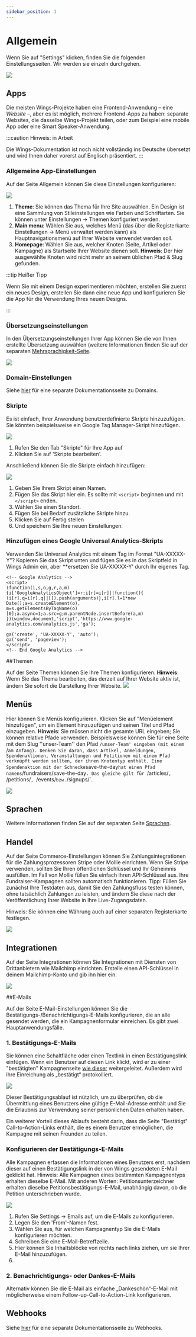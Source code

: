 ```yaml
---
sidebar_position: 1
---
```


# Allgemein

Wenn Sie auf "Settings" klicken, finden Sie die folgenden Einstellungsseiten. Wir werden sie einzeln durchgehen.

![](https://screens.wings.dev/CleanShot-2020-09-07-at-13.34.00-1599478452.png)

## Apps

Die meisten Wings-Projekte haben eine Frontend-Anwendung – eine _Website_ –, aber es ist möglich, mehrere Frontend-Apps zu haben: separate Websites, die dasselbe Wings-Projekt teilen, oder zum Beispiel eine mobile App oder eine Smart Speaker-Anwendung.

:::caution Hinweis: in Arbeit

Die Wings-Dokumentation ist noch nicht vollständig ins Deutsche übersetzt und wird Ihnen daher vorerst auf Englisch präsentiert.
:::

### Allgemeine App-Einstellungen

Auf der Seite Allgemein können Sie diese Einstellungen konfigurieren:

![](https://screens.wings.dev/CleanShot-2020-12-02-at-11.49.47-1606906227.png)

1. **Theme**: Sie können das Thema für Ihre Site auswählen. Ein Design ist eine Sammlung von Stileinstellungen wie Farben und Schriftarten. Sie können unter Einstellungen -> Themen konfiguriert werden.
2. **Main menu**: Wählen Sie aus, welches Menü (das über die Registerkarte Einstellungen -> Menü verwaltet werden kann) als Hauptnavigationsmenü auf Ihrer Website verwendet werden soll.
3. **Homepage**: Wählen Sie aus, welcher Knoten (Seite, Artikel oder Kampagne) als Startseite Ihrer Website dienen soll. **Hinweis**: Der hier ausgewählte Knoten wird nicht mehr an seinem üblichen Pfad & Slug gefunden.

:::tip Heißer Tipp

Wenn Sie mit einem Design experimentieren möchten, erstellen Sie zuerst ein neues Design, erstellen Sie dann eine neue App und konfigurieren Sie die App für die Verwendung Ihres neuen Designs.

:::

### Übersetzungseinstellungen

In den Übersetzungseinstellungen Ihrer App können Sie die von Ihnen erstellte Übersetzung auswählen (weitere Informationen finden Sie auf der separaten [Mehrsprachigkeit-Seite](/de/docs/setting-up/use-multiple-languages).

![](https://screens.wings.dev/CleanShot-2020-12-02-at-11.48.21-1606906138.png)

### Domain-Einstellungen

Siehe [hier](custom-domains) für eine separate Dokumentationsseite zu Domains.

### Skripte

Es ist einfach, Ihrer Anwendung benutzerdefinierte Skripte hinzuzufügen. Sie könnten beispielsweise ein Google Tag Manager-Skript hinzufügen.

![](https://screens.wings.dev/CleanShot-2020-12-02-at-11.52.51-1606906389.png)

1. Rufen Sie den Tab "Skripte" für Ihre App auf
2. Klicken Sie auf 'Skripte bearbeiten'.

Anschließend können Sie die Skripte einfach hinzufügen:

![](https://screens.wings.dev/CleanShot-2020-12-02-at-11.54.25-1606906541.png)

1. Geben Sie Ihrem Skript einen Namen.
2. Fügen Sie das Skript hier ein. Es sollte mit `<script>` beginnen und mit `</script>` enden.
3. Wählen Sie einen Standort.
4. Fügen Sie bei Bedarf zusätzliche Skripte hinzu.
5. Klicken Sie auf Fertig stellen
6. Und speichern Sie Ihre neuen Einstellungen.

### Hinzufügen eines Google Universal Analytics-Skripts

Verwenden Sie Universal Analytics mit einem Tag im Format "UA-XXXXX-Y"? Kopieren Sie das Skript unten und fügen Sie es in das Skriptfeld in Wings Admin ein, aber \*\*ersetzen Sie UA-XXXXX-Y' durch Ihr eigenes Tag.

```
<!-- Google Analytics -->
<script>
(function(i,s,o,g,r,a,m){i['GoogleAnalyticsObject']=r;i[r]=i[r]||function(){
(i[r].q=i[r].q||[]).push(arguments)},i[r].l=1*new Date();a=s.createElement(o),
m=s.getElementsByTagName(o)[0];a.async=1;a.src=g;m.parentNode.insertBefore(a,m)
})(window,document,'script','https://www.google-analytics.com/analytics.js','ga');

ga('create', 'UA-XXXXX-Y', 'auto');
ga('send', 'pageview');
</script>
<!-- End Google Analytics -->
```

##Themen

Auf der Seite Themen können Sie Ihre Themen konfigurieren. **Hinweis**: Wenn Sie das Thema bearbeiten, das derzeit auf Ihrer Website aktiv ist, ändern Sie sofort die Darstellung Ihrer Website.
![](https://screens.wings.dev/CleanShot-2020-09-07-at-13.50.20-1599479432.png)

## Menüs

Hier können Sie Menüs konfigurieren. Klicken Sie auf "Menüelement hinzufügen", um ein Element hinzuzufügen und seinen Titel und Pfad einzugeben. **Hinweis**: Sie müssen nicht die gesamte URL eingeben; Sie können relative Pfade verwenden. Beispielsweise können Sie für eine Seite mit dem Slug ''unser-Team'' den Pfad `/unser-Team' eingeben (mit einem `/`am Anfang). Denken Sie daran, dass Artikel, Anmeldungen, Spendenaktionen, Veranstaltungen und Petitionen mit einem Pfad verknüpft werden sollten, der ihren Knotentyp enthält. Eine Spendenaktion mit der Schnecke`save-the-day`hat einen Pfad namens`/fundraisers/save-the-day`. Das gleiche gilt für `/articles/`, `/petitions/`, `/events/`bzw.`/signups/`.

![](https://screens.wings.dev/Screen-Recording-2020-02-23-17-36-31-1582475796.gif)

## Sprachen

Weitere Informationen finden Sie auf der separaten Seite [Sprachen](/de/docs/setting-up/use-multiple-languages).

## Handel

Auf der Seite Commerce-Einstellungen können Sie Zahlungsintegrationen für die Zahlungsprozessoren Stripe oder Mollie einrichten. Wenn Sie Stripe verwenden, sollten Sie Ihren öffentlichen Schlüssel und Ihr Geheimnis ausfüllen. Im Fall von Mollie füllen Sie einfach Ihren API-Schlüssel aus. Ihre Fundraiser-Kampagnen sollten automatisch funktionieren. Tipp: Füllen Sie zunächst Ihre Testdaten aus, damit Sie den Zahlungsfluss testen können, ohne tatsächlich Zahlungen zu leisten, und ändern Sie diese nach der Veröffentlichung Ihrer Website in Ihre Live-Zugangsdaten.

Hinweis: Sie können eine Währung auch auf einer separaten Registerkarte festlegen.

![](https://screens.wings.dev/CleanShot-2020-03-13-at-09.11.43-1584087129.png)

## Integrationen

Auf der Seite Integrationen können Sie Integrationen mit Diensten von Drittanbietern wie Mailchimp einrichten. Erstelle einen API-Schlüssel in deinem Mailchimp-Konto und gib ihn hier ein.

![](https://screens.wings.dev/CleanShot-2020-02-23-at-17.54.20-1582476872.png)

##E-Mails

Auf der Seite E-Mail-Einstellungen können Sie die Bestätigungs-/Benachrichtigungs-E-Mails konfigurieren, die an alle gesendet werden, die ein Kampagnenformular einreichen. Es gibt zwei Hauptanwendungsfälle.

### 1. Bestätigungs-E-Mails

Sie können eine Schaltfläche oder einen Textlink in einen Bestätigungslink einfügen. Wenn ein Benutzer auf diesen Link klickt, wird er zu einer "bestätigten" Kampagnenseite [wie dieser](https://demo.wings.dev/petitions/unterschreiben-sie-die-petition-retten-sie-diese-blauen-vogel/confirmed?lang=de) weitergeleitet. Außerdem wird ihre Einreichung als „bestätigt“ protokolliert.

![](https://screens.wings.dev/CleanShot-2020-02-23-at-18.04.09-1582477476.png)

Dieser Bestätigungsablauf ist nützlich, um zu überprüfen, ob die Übermittlung eines Benutzers eine gültige E-Mail-Adresse enthält und Sie die Erlaubnis zur Verwendung seiner persönlichen Daten erhalten haben.

Ein weiterer Vorteil dieses Ablaufs besteht darin, dass die Seite "Bestätigt" Call-to-Action-Links enthält, die es einem Benutzer ermöglichen, die Kampagne mit seinen Freunden zu teilen.

### Konfigurieren der Bestätigungs-E-Mails

Alle Kampagnen erfassen die Informationen eines Benutzers erst, nachdem dieser auf einen Bestätigungslink in der von Wings gesendeten E-Mail geklickt hat. Hinweis: Alle Kampagnen eines bestimmten Kampagnentyps erhalten dieselbe E-Mail. Mit anderen Worten: Petitionsunterzeichner erhalten dieselbe Petitionsbestätigungs-E-Mail, unabhängig davon, ob die Petition unterschrieben wurde.

![](https://bureaubolster.s3-eu-west-1.amazonaws.com/IMG_1108.jpeg)

1. Rufen Sie Settings -> Emails auf, um die E-Mails zu konfigurieren.
2. Legen Sie den 'From'-Namen fest.
3. Wählen Sie aus, für welchen Kampagnentyp Sie die E-Mails konfigurieren möchten.
4. Schreiben Sie eine E-Mail-Betreffzeile.
5. Hier können Sie Inhaltsblöcke von rechts nach links ziehen, um sie Ihrer E-Mail hinzuzufügen.
6.

### 2. Benachrichtigungs- oder Dankes-E-Mails

Alternativ können Sie die E-Mail als einfache „Dankeschön“-E-Mail mit möglicherweise einem Follow-up-Call-to-Action-Link konfigurieren.

## Webhooks

Siehe [hier](/de/docs/guides/webhooks) für eine separate Dokumentationsseite zu Webhooks.
